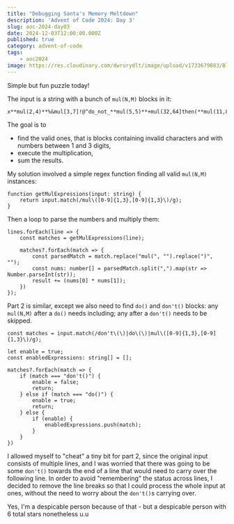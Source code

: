 ```yaml
---
title: "Debugging Santa's Memory Meltdown"
description: 'Advent of Code 2024: Day 3'
slug: aoc-2024-day03
date: 2024-12-03T12:00:00.000Z
published: true
category: advent-of-code
tags:
    - aoc2024
image: https://res.cloudinary.com/dwrurydlt/image/upload/v1733679883/Blog/2024-day-3_ejenym.webp
---
```


Simple but fun puzzle today!

The input is a string with a bunch of `mul(N,M)` blocks in it:

```
x**mul(2,4)**%&mul[3,7]!@^do_not_**mul(5,5)**+mul(32,64]then(**mul(11,8)****mul(8,5)**)
```

The goal is to

- find the valid ones, that is blocks containing invalid characters and with numbers between 1 and 3 digits,
- execute the multiplication,
- sum the results.

My solution involved a simple regex function finding all valid `mul(N,M)` instances:

```
function getMulExpressions(input: string) {
    return input.match(/mul\([0-9]{1,3},[0-9]{1,3}\)/g);
}
```

Then a loop to parse the numbers and multiply them:

```
lines.forEach(line => {
    const matches = getMulExpressions(line);

    matches?.forEach(match => {
        const parsedMatch = match.replace("mul(", "").replace(")", "");
        const nums: number[] = parsedMatch.split(",").map(str => Number.parseInt(str));
        result += (nums[0] * nums[1]);
    })
});
```

Part 2 is similar, except we also need to find `do()` and `don't()` blocks: any `mul(N,M)` after a `do()` needs including; any after a `don't()` needs to be skipped.

```
const matches = input.match(/don't\(\)|do\(\)|mul\([0-9]{1,3},[0-9]{1,3}\)/g);

let enable = true;
const enabledExpressions: string[] = [];

matches?.forEach(match => {
    if (match === "don't()") {
        enable = false;
        return;
    } else if (match === "do()") {
        enable = true;
        return;
    } else {
        if (enable) {
            enabledExpressions.push(match);
        }
    }
})
```

I allowed myself to "cheat" a tiny bit for part 2, since the original input consists of multiple lines, and I was worried that there was going to be some `don't()` towards the end of a line that would need to carry over the following line. In order to avoid "remembering" the status across lines, I decided to remove the line breaks so that I could process the whole input at ones, without the need to worry about the `don't()`s carrying over.

Yes, I'm a despicable person because of that - but a despicable person with 6 total stars nonetheless u.u
